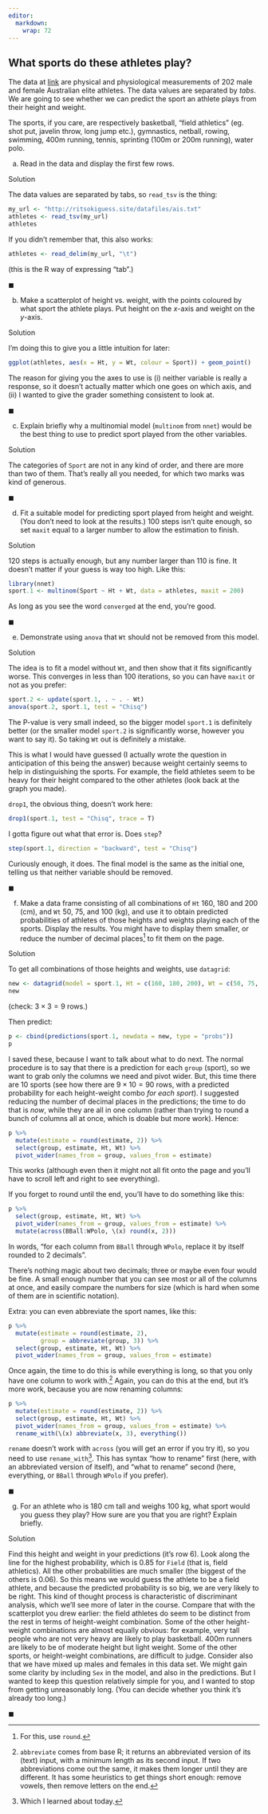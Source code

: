 ```yaml
---
editor: 
  markdown: 
    wrap: 72
---
```


## What sports do these athletes play?

The data at [link](http://ritsokiguess.site/datafiles/ais.txt) are
physical and physiological measurements of 202 male and female
Australian elite athletes. The data values are separated by *tabs*. We
are going to see whether we can predict the sport an athlete plays from
their height and weight.

The sports, if you care, are respectively basketball, "field athletics"
(eg. shot put, javelin throw, long jump etc.), gymnastics, netball,
rowing, swimming, 400m running, tennis, sprinting (100m or 200m
running), water polo.

(a) Read in the data and display the first few rows.

Solution

The data values are separated by tabs, so `read_tsv` is the thing:

```r
my_url <- "http://ritsokiguess.site/datafiles/ais.txt"
athletes <- read_tsv(my_url)
athletes
```

If you didn't remember that, this also works:

```r
athletes <- read_delim(my_url, "\t")
```

(this is the R way of expressing "tab".)

$\blacksquare$

(b) Make a scatterplot of height vs. weight, with the points coloured by
    what sport the athlete plays. Put height on the $x$-axis and weight
    on the $y$-axis.

Solution

I'm doing this to give you a little intuition for later:

```r
ggplot(athletes, aes(x = Ht, y = Wt, colour = Sport)) + geom_point()
```

The reason for giving you the axes to use is (i) neither variable is
really a response, so it doesn't actually matter which one goes on which
axis, and (ii) I wanted to give the grader something consistent to look
at.

$\blacksquare$

(c) Explain briefly why a multinomial model (`multinom` from `nnet`)
    would be the best thing to use to predict sport played from the
    other variables.

Solution

The categories of `Sport` are not in any kind of order, and there are
more than two of them. That's really all you needed, for which two marks
was kind of generous.

$\blacksquare$

(d) Fit a suitable model for predicting sport played from height and
    weight. (You don't need to look at the results.) 100 steps isn't
    quite enough, so set `maxit` equal to a larger number to allow the
    estimation to finish.

Solution

120 steps is actually enough, but any number larger than 110 is fine. It
doesn't matter if your guess is way too high. Like this:

```r
library(nnet)
sport.1 <- multinom(Sport ~ Ht + Wt, data = athletes, maxit = 200)
```

As long as you see the word `converged` at the end, you're good.

$\blacksquare$

(e) Demonstrate using `anova` that `Wt` should not be removed from this
    model.

Solution

The idea is to fit a model without `Wt`, and then show that it fits
significantly worse. This converges in less than 100 iterations, so you
can have `maxit` or not as you prefer:

```r
sport.2 <- update(sport.1, . ~ . - Wt)
anova(sport.2, sport.1, test = "Chisq")
```

The P-value is very small indeed, so the bigger model `sport.1` is
definitely better (or the smaller model `sport.2` is significantly
worse, however you want to say it). So taking `Wt` out is definitely a
mistake.

This is what I would have guessed (I actually wrote the question in
anticipation of this being the answer) because weight certainly seems to
help in distinguishing the sports. For example, the field athletes seem
to be heavy for their height compared to the other athletes (look back
at the graph you made).

`drop1`, the obvious thing, doesn't work here:

```r
drop1(sport.1, test = "Chisq", trace = T)
```

I gotta figure out what that error is. Does `step`?

```r
step(sport.1, direction = "backward", test = "Chisq")
```

Curiously enough, it does. The final model is the same as the initial
one, telling us that neither variable should be removed.

$\blacksquare$

(f) Make a data frame consisting of all combinations of `Ht` 160, 180
    and 200 (cm), and `Wt` 50, 75, and 100 (kg), and use it to obtain
    predicted probabilities of athletes of those heights and weights
    playing each of the sports. Display the results. You might have to
    display them smaller, or reduce the number of decimal
    places[^_oz-multi-1] to fit them on the page.

[^_oz-multi-1]: For this, use `round`.

Solution

To get all combinations of those heights and weights, use `datagrid`:

```r
new <- datagrid(model = sport.1, Ht = c(160, 180, 200), Wt = c(50, 75, 100))
new
```

(check: $3 \times 3 = 9$ rows.)

Then predict:

```r
p <- cbind(predictions(sport.1, newdata = new, type = "probs"))
p
```

I saved these, because I want to talk about what to do next. The normal
procedure is to say that there is a prediction for each `group` (sport),
so we want to grab only the columns we need and pivot wider. But, this
time there are 10 sports (see how there are $9 \times 10 = 90$ rows,
with a predicted probability for each height-weight combo *for each
sport*). I suggested reducing the number of decimal places in the
predictions; the time to do that is *now*, while they are all in one
column (rather than trying to round a bunch of columns all at once,
which is doable but more work). Hence:

```r
p %>% 
  mutate(estimate = round(estimate, 2)) %>% 
  select(group, estimate, Ht, Wt) %>% 
  pivot_wider(names_from = group, values_from = estimate)
```

This works (although even then it might not all fit onto the page and
you'll have to scroll left and right to see everything).

If you forget to round until the end, you'll have to do something like
this:

```r
p %>% 
  select(group, estimate, Ht, Wt) %>% 
  pivot_wider(names_from = group, values_from = estimate) %>% 
  mutate(across(BBall:WPolo, \(x) round(x, 2)))
```

In words, "for each column from `BBall` through `WPolo`, replace it by
itself rounded to 2 decimals".

There's nothing magic about two decimals; three or maybe even four would
be fine. A small enough number that you can see most or all of the
columns at once, and easily compare the numbers for size (which is hard
when some of them are in scientific notation).

Extra: you can even abbreviate the sport names, like this:

```r
p %>% 
  mutate(estimate = round(estimate, 2),
         group = abbreviate(group, 3)) %>% 
  select(group, estimate, Ht, Wt) %>% 
  pivot_wider(names_from = group, values_from = estimate) 
```

Once again, the time to do this is while everything is long, so that you
only have one column to work with.[^_oz-multi-2] Again, you can do this
at the end, but it's more work, because you are now renaming columns:

[^_oz-multi-2]: `abbreviate` comes from base R; it returns an
    abbreviated version of its (text) input, with a minimum length as
    its second input. If two abbreviations come out the same, it makes
    them longer until they are different. It has some heuristics to get
    things short enough: remove vowels, then remove letters on the end.

```r
p %>% 
  mutate(estimate = round(estimate, 2)) %>% 
  select(group, estimate, Ht, Wt) %>% 
  pivot_wider(names_from = group, values_from = estimate) %>% 
  rename_with(\(x) abbreviate(x, 3), everything())
```

`rename` doesn't work with `across` (you will get an error if you try
it), so you need to use `rename_with`[^_oz-multi-3]. This has syntax
"how to rename" first (here, with an abbreviated version of itself), and
"what to rename" second (here, everything, or `BBall` through `WPolo` if
you prefer).

[^_oz-multi-3]: Which I learned about today.

$\blacksquare$

(g) For an athlete who is 180 cm tall and weighs 100 kg, what sport
    would you guess they play? How sure are you that you are right?
    Explain briefly.

Solution

Find this height and weight in your predictions (it's row 6). Look along
the line for the highest probability, which is 0.85 for `Field` (that
is, field athletics). All the other probabilities are much smaller (the
biggest of the others is 0.06). So this means we would guess the athlete
to be a field athlete, and because the predicted probability is so big,
we are very likely to be right. This kind of thought process is
characteristic of discriminant analysis, which we'll see more of later
in the course. Compare that with the scatterplot you drew earlier: the
field athletes do seem to be distinct from the rest in terms of
height-weight combination. Some of the other height-weight combinations
are almost equally obvious: for example, very tall people who are not
very heavy are likely to play basketball. 400m runners are likely to be
of moderate height but light weight. Some of the other sports, or
height-weight combinations, are difficult to judge. Consider also that
we have mixed up males and females in this data set. We might gain some
clarity by including `Sex` in the model, and also in the predictions.
But I wanted to keep this question relatively simple for you, and I
wanted to stop from getting unreasonably long. (You can decide whether
you think it's already too long.)

$\blacksquare$

